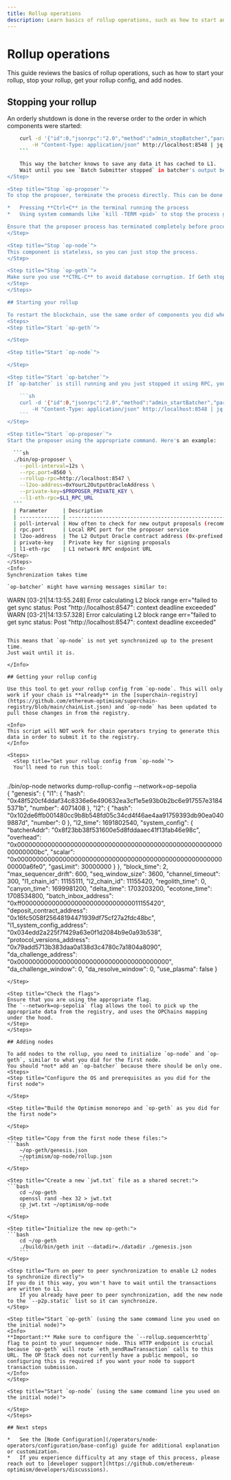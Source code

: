 ```yaml
---
title: Rollup operations
description: Learn basics of rollup operations, such as how to start and stop your rollup, get your rollup config, and how to add nodes.
---
```







# Rollup operations
This guide reviews the basics of rollup operations, such as how to start your rollup, stop your rollup, get your rollup config, and add nodes.

## Stopping your rollup

An orderly shutdown is done in the reverse order to the order in which components were started:
<Steps>
  <Step title="To stop the batcher, use this command:">
  ```sh
      curl -d '{"id":0,"jsonrpc":"2.0","method":"admin_stopBatcher","params":[]}' \
          -H "Content-Type: application/json" http://localhost:8548 | jq
      ```
  
      This way the batcher knows to save any data it has cached to L1.
      Wait until you see `Batch Submitter stopped` in batcher's output before you stop the process.
  </Step>

  <Step title="Stop `op-proposer`">
  To stop the proposer, terminate the process directly. This can be done by:
  
  *   Pressing **Ctrl+C** in the terminal running the process
  *   Using system commands like `kill -TERM <pid>` to stop the process gracefully
  
  Ensure that the proposer process has terminated completely before proceeding to stop other components.
  </Step>

  <Step title="Stop `op-node`">
  This component is stateless, so you can just stop the process.
  </Step>

  <Step title="Stop `op-geth`">
  Make sure you use **CTRL-C** to avoid database corruption. If Geth stops unexpectedly the database can be corrupted. This is known as an "[unclean shutdown](https://geth.ethereum.org/docs/fundamentals/databases#unclean-shutdowns)" and it can lead to a variety of problems for the node when it is restarted.
  </Step>
</Steps>

## Starting your rollup

To restart the blockchain, use the same order of components you did when you initialized it.
<Steps>
  <Step title="Start `op-geth`">
  
  </Step>

  <Step title="Start `op-node`">
  
  </Step>

  <Step title="Start `op-batcher`">
  If `op-batcher` is still running and you just stopped it using RPC, you can start it with this command:
  
      ```sh
      curl -d '{"id":0,"jsonrpc":"2.0","method":"admin_startBatcher","params":[]}' \
          -H "Content-Type: application/json" http://localhost:8548 | jq   
      ```
  </Step>

  <Step title="Start `op-proposer`">
  Start the proposer using the appropriate command. Here's an example:
  
    ```sh
    ./bin/op-proposer \
      --poll-interval=12s \
      --rpc.port=8560 \
      --rollup-rpc=http://localhost:8547 \
      --l2oo-address=0xYourL2OutputOracleAddress \
      --private-key=$PROPOSER_PRIVATE_KEY \
      --l1-eth-rpc=$L1_RPC_URL
    ```
    | Parameter     | Description                                                    |
    | ------------- | -------------------------------------------------------------- |
    | poll-interval | How often to check for new output proposals (recommended: 12s) |
    | rpc.port      | Local RPC port for the proposer service                        |
    | l2oo-address  | The L2 Output Oracle contract address (0x-prefixed hex)        |
    | private-key   | Private key for signing proposals                              |
    | l1-eth-rpc    | L1 network RPC endpoint URL                                    |
  </Step>
</Steps>
<Info>
Synchronization takes time

`op-batcher` might have warning messages similar to:

```
WARN [03-21|14:13:55.248] Error calculating L2 block range         err="failed to get sync status: Post \"http://localhost:8547\": context deadline exceeded"
WARN [03-21|14:13:57.328] Error calculating L2 block range         err="failed to get sync status: Post \"http://localhost:8547\": context deadline exceeded"
```

This means that `op-node` is not yet synchronized up to the present time.
Just wait until it is.

</Info>

## Getting your rollup config

Use this tool to get your rollup config from `op-node`. This will only work if your chain is **already** in the [superchain-registry](https://github.com/ethereum-optimism/superchain-registry/blob/main/chainList.json) and `op-node` has been updated to pull those changes in from the registry.

<Info>
This script will NOT work for chain operators trying to generate this data in order to submit it to the registry.
</Info>

<Steps>
  <Step title="Get your rollup config from `op-node`">
  You'll need to run this tool:
  
  ```
  ./bin/op-node networks dump-rollup-config --network=op-sepolia   
  {
    "genesis": {
      "l1": {
        "hash": "0x48f520cf4ddaf34c8336e6e490632ea3cf1e5e93b0b2bc6e917557e31845371b",
        "number": 4071408
      },
      "l2": {
        "hash": "0x102de6ffb001480cc9b8b548fd05c34cd4f46ae4aa91759393db90ea0409887d",
        "number": 0
      },
      "l2_time": 1691802540,
      "system_config": {
        "batcherAddr": "0x8f23bb38f531600e5d8fddaaec41f13fab46e98c",
        "overhead": "0x00000000000000000000000000000000000000000000000000000000000000bc",
        "scalar": "0x00000000000000000000000000000000000000000000000000000000000a6fe0",
        "gasLimit": 30000000
      }
    },
    "block_time": 2,
    "max_sequencer_drift": 600,
    "seq_window_size": 3600,
    "channel_timeout": 300,
    "l1_chain_id": 11155111,
    "l2_chain_id": 11155420,
    "regolith_time": 0,
    "canyon_time": 1699981200,
    "delta_time": 1703203200,
    "ecotone_time": 1708534800,
    "batch_inbox_address": "0xff00000000000000000000000000000011155420",
    "deposit_contract_address": "0x16fc5058f25648194471939df75cf27a2fdc48bc",
    "l1_system_config_address": "0x034edd2a225f7f429a63e0f1d2084b9e0a93b538",
    "protocol_versions_address": "0x79add5713b383daa0a138d3c4780c7a1804a8090",
    "da_challenge_address": "0x0000000000000000000000000000000000000000",
    "da_challenge_window": 0,
    "da_resolve_window": 0,
    "use_plasma": false
  }
  ```
  </Step>

  <Step title="Check the flags">
  Ensure that you are using the appropriate flag. 
  The `--network=op-sepolia` flag allows the tool to pick up the appropriate data from the registry, and uses the OPChains mapping under the hood.
  </Step>
</Steps>

## Adding nodes

To add nodes to the rollup, you need to initialize `op-node` and `op-geth`, similar to what you did for the first node.
You should *not* add an `op-batcher` because there should be only one.
<Steps>
  <Step title="Configure the OS and prerequisites as you did for the first node">
  
  </Step>

  <Step title="Build the Optimism monorepo and `op-geth` as you did for the first node">
  
  </Step>

  <Step title="Copy from the first node these files:">
  ```bash
      ~/op-geth/genesis.json
      ~/optimism/op-node/rollup.json
      ```
  </Step>

  <Step title="Create a new `jwt.txt` file as a shared secret:">
  ```bash
      cd ~/op-geth
      openssl rand -hex 32 > jwt.txt
      cp jwt.txt ~/optimism/op-node
      ```
  </Step>

  <Step title="Initialize the new op-geth:">
  ```bash
      cd ~/op-geth
      ./build/bin/geth init --datadir=./datadir ./genesis.json
      ```
  </Step>

  <Step title="Turn on peer to peer synchronization to enable L2 nodes to synchronize directly">
  If you do it this way, you won't have to wait until the transactions are written to L1.
      If you already have peer to peer synchronization, add the new node to the `--p2p.static` list so it can synchronize.
  </Step>

  <Step title="Start `op-geth` (using the same command line you used on the initial node)">
  <Info>
  **Important:** Make sure to configure the `--rollup.sequencerhttp` flag to point to your sequencer node. This HTTP endpoint is crucial because `op-geth` will route `eth_sendRawTransaction` calls to this URL. The OP Stack does not currently have a public mempool, so configuring this is required if you want your node to support transaction submission.
  </Info>
  </Step>

  <Step title="Start `op-node` (using the same command line you used on the initial node)">
  
  </Step>
</Steps>

## Next steps

*   See the [Node Configuration](/operators/node-operators/configuration/base-config) guide for additional explanation or customization.
*   If you experience difficulty at any stage of this process, please reach out to [developer support](https://github.com/ethereum-optimism/developers/discussions).
